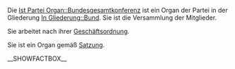 
Die [[Ist Partei Organ::Bundesgesamtkonferenz]] ist ein Organ der Partei in der Gliederung [[In Gliederung::Bund]]. Sie ist die Versammlung der Mitglieder.

Sie arbeitet nach ihrer [[Hat Geschäftsordnung::Go_Bundesgesamtkonferenz| Geschäftsordnung]].

Sie ist ein Organ gemäß [[Ist definiert in Satzung::Satzung#.C2.A7_10_Die_Bundesgesamtkonferenz| Satzung]].


__SHOWFACTBOX__